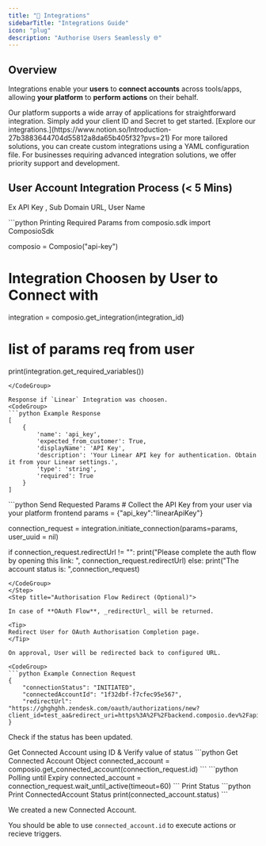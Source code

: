 ```yaml
---
title: "🔗 Integrations"
sidebarTitle: "Integrations Guide"
icon: "plug"
description: "Authorise Users Seamlessly 🌐"
---
```


## **Overview**

Integrations enable your **users** to **connect accounts** across tools/apps, allowing **your platform** to **perform actions** on their behalf.


<AccordionGroup title="Choosing Your Integrations">
<Accordion title="Standard: Available by Default">
Our platform supports a wide array of applications for straightforward integration. Simply add your client ID and Secret to get started. [Explore our integrations.](https://www.notion.so/Introduction-27b3883644704d55812a8da65b405f32?pvs=21)
</Accordion>
<Accordion title=" Custom: Create via YAML config">
For more tailored solutions, you can create custom integrations using a YAML configuration file.
</Accordion>
<Accordion title="Premium: Let us Create & Manage">
For businesses requiring advanced integration solutions, we offer priority support and development.
</Accordion>
</AccordionGroup>

## User Account Integration Process (< 5 Mins)

<Steps>
<Step title="Gather Integration Parameters">

Ex API Key , Sub Domain URL, User Name

<CodeGroup>
```python Printing Required Params
from composio.sdk import ComposioSdk

composio = Composio("api-key")

# Integration Choosen by User to Connect with
integration = composio.get_integration(integration_id) 

# list of params req from user
print(integration.get_required_variables()) 

```
</CodeGroup>

Response if `Linear` Integration was choosen.   
<CodeGroup>
```python Example Response
[
    {
        'name': 'api_key',
        'expected_from_customer': True,
        'displayName': 'API Key',
        'description': 'Your Linear API key for authentication. Obtain it from your Linear settings.',
        'type': 'string',
        'required': True
    }
]
```

</CodeGroup>
</Step>

<Step title="Initiate Connection Request">

<CodeGroup>
```python Send Requested Params
# Collect the API Key from your user via your platform frontend 
params = {"api_key":"linearApiKey"}


connection_request = integration.initiate_connection(params=params, user_uuid = nil)

if connection_request.redirectUrl != "":
  print("Please complete the auth flow by opening this link: ", connection_request.redirectUrl)
else:
  print("The account status is: ",connection_request)
```
</CodeGroup>
</Step>
<Step title="Authorisation Flow Redirect (Optional)">

In case of **OAuth Flow**, _redirectUrl_ will be returned. 

<Tip>
Redirect User for OAuth Authorisation Completion page.
</Tip>

On approval, User will be redirected back to configured URL.

<CodeGroup>
```python Example Connection Request
{
    "connectionStatus": "INITIATED",
    "connectedAccountId": "1f32dbf-f7cfec95e567",
    "redirectUrl": "https://ghghghh.zendesk.com/oauth/authorizations/new?client_id=test_aa&redirect_uri=https%3A%2F%2Fbackend.composio.dev%2Fapi%2Fv1%2Fauth"
}
```

</CodeGroup>


</Step>

<Step title="Validate Connection Request">

Check if the status has been updated.

<AccordionGroup title="Get Status of Connection Request">
<Accordion title="Fetch ConnectedAccount">
Get Connected Account using ID & Verify value of status
<CodeGroup>
```python Get Connected Account Object
connected_account = composio.get_connected_account(connection_request.id)
```
</CodeGroup>
</Accordion>

<Accordion title="Poll using `Wait` Method">
<CodeGroup>
```python Polling until Expiry
connected_account = connection_request.wait_until_active(timeout=60)
```
</CodeGroup>
</Accordion>
</AccordionGroup>
Print Status 
<CodeGroup>
```python Print ConnectedAccount Status
print(connected_account.status)
```
</CodeGroup>
</Step>
</Steps>

We created a new Connected Account. 

You should be able to use `connected_account.id` to execute actions or recieve triggers.